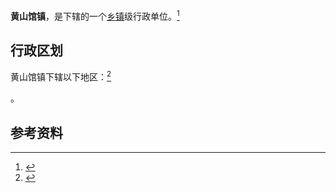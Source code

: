 {{中国乡级行政区|37/06/81/102/000}}

'''黄山馆镇'''，是{{PRC admin/fullname|37/06/81/102/000|3}}下辖的一个[[乡镇|乡镇]]级行政单位。<ref>{{PRC admin/ref sgc|{{PRC admin/parent|37/06/81/102/000}}}}</ref>

== 行政区划 ==

黄山馆镇下辖以下地区：<ref>{{PRC admin/ref sgc|37/06/81/102/000}}</ref>

{{PRC admin/children|37/06/81/102/000}}。

== 参考资料 ==

{{reflist}}

{{行政区划小作品}}
{{PRC admin/navcat|37/06/81/102/000}}